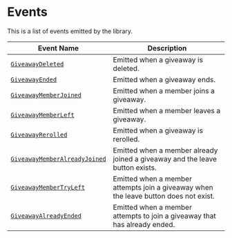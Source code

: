 
# __Events__

<Callout type="info">
This is a list of events emitted by the library.
</Callout>

| Event Name                | Description                                   |
|---------------------------|-----------------------------------------------|
| [`GiveawayDeleted`](https://github.com/unf6/givify/blob/main/examples/events/giveawayDeleted.js)         | Emitted when a giveaway is deleted.          |
| [`GiveawayEnded`](https://github.com/unf6/givify/blob/main/examples/events/giveawayEnded.js)           | Emitted when a giveaway ends.                |
| [`GiveawayMemberJoined`](https://github.com/unf6/givify/blob/main/examples/events/giveawayMemberJoined.js)    | Emitted when a member joins a giveaway.     |
| [`GiveawayMemberLeft`](https://github.com/unf6/givify/blob/main/examples/events/giveawayMemberLeft.js)      | Emitted when a member leaves a giveaway.    |
| [`GiveawayRerolled`](https://github.com/unf6/givify/blob/main/examples/events/giveawayRerolled.js)        | Emitted when a giveaway is rerolled.        |
| [`GiveawayMemberAlreadyJoined`](https://github.com/unf6/givify/blob/main/examples/events/giveawayMemberAlreadyJoined.js) | Emitted when a member already joined a giveaway and the leave button exists. |
| [`GiveawayMemberTryLeft`](https://github.com/unf6/givify/blob/main/examples/events/GiveawayMemberTryLeft.js)   | Emitted when a member attempts join a giveaway when the leave button does not exist. |
| [`GiveawayAlreadyEnded`](https://github.com/unf6/givify/blob/main/examples/events/giveawayAlreadyEnded.js)    | Emitted when a member attempts to join a giveaway that has already ended. |